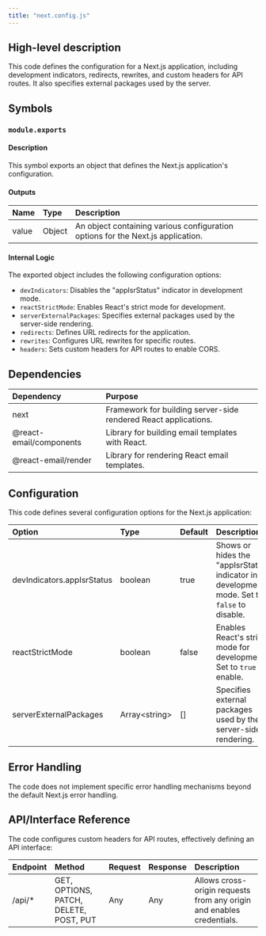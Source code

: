 ```yaml
---
title: "next.config.js"
---
```


## High-level description
This code defines the configuration for a Next.js application, including development indicators, redirects, rewrites, and custom headers for API routes. It also specifies external packages used by the server.

## Symbols
### `module.exports`
#### Description
This symbol exports an object that defines the Next.js application's configuration.

#### Outputs
| Name | Type | Description |
|:-----|:-----|:------------|
| value | Object | An object containing various configuration options for the Next.js application. |

#### Internal Logic
The exported object includes the following configuration options:

* `devIndicators`: Disables the "appIsrStatus" indicator in development mode.
* `reactStrictMode`: Enables React's strict mode for development.
* `serverExternalPackages`: Specifies external packages used by the server-side rendering.
* `redirects`: Defines URL redirects for the application.
* `rewrites`: Configures URL rewrites for specific routes.
* `headers`: Sets custom headers for API routes to enable CORS.

## Dependencies
| Dependency | Purpose |
|:-----------|:--------|
| next | Framework for building server-side rendered React applications. |
| @react-email/components | Library for building email templates with React. |
| @react-email/render | Library for rendering React email templates. |

## Configuration
This code defines several configuration options for the Next.js application:

| Option | Type | Default | Description |
|:-------|:-----|:--------|:------------|
| devIndicators.appIsrStatus | boolean | true | Shows or hides the "appIsrStatus" indicator in development mode. Set to `false` to disable. |
| reactStrictMode | boolean | false | Enables React's strict mode for development. Set to `true` to enable. |
| serverExternalPackages | Array&lt;string&gt; | [] | Specifies external packages used by the server-side rendering. |

## Error Handling
The code does not implement specific error handling mechanisms beyond the default Next.js error handling.

## API/Interface Reference
The code configures custom headers for API routes, effectively defining an API interface:

| Endpoint | Method | Request | Response | Description |
|:---------|:-------|:--------|:---------|:------------|
| /api/* | GET, OPTIONS, PATCH, DELETE, POST, PUT | Any | Any | Allows cross-origin requests from any origin and enables credentials. |
